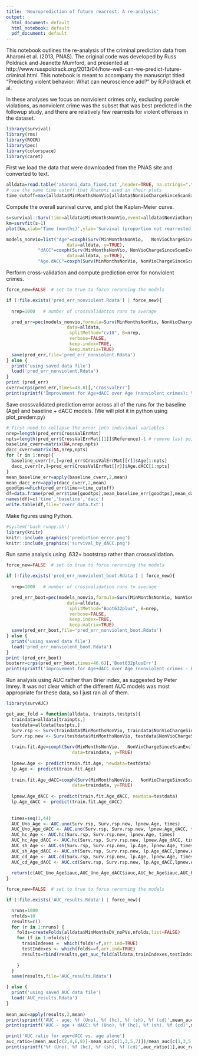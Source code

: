```yaml
---
title: 'Neuroprediction of future rearrest: A re-analysis'
output:
  html_document: default
  html_notebook: default
  pdf_document: default
---
```


This notebook outlines the re-analysis of the criminal prediction data from Aharoni et al. (2013, PNAS).  The original code was developed by Russ Poldrack and Jeanette Mumford, and presented at http://www.russpoldrack.org/2013/04/how-well-can-we-predict-future-criminal.html.  This notebook is meant to accompany the manuscript titled "Predicting violent behavior: What can neuroscience add?" by R.Poldrack et al.

In these analyses we focus on nonviolent crimes only, excluding parole violations, as nonviolent crime was the subset that was best predicted in the followup study, and there are relatively few rearrests for violent offenses in the dataset.


```r
library(survival)
library(rms)
library(ROCR)
library(pec)
library(colorspace)
library(caret)

```

First we load the data that were downloaded from the PNAS site and converted to text.
```r
alldata=read.table('aharoni_data_fixed.txt',header=TRUE, na.strings=".")
# use the same time cutoff that Aharoni used in their plots
time_cutoff=max(alldata$MinMonthsNonVio[alldata$NonVioChargeSinceScanExclPVs==1])
```

Compute the overall survival curve, and plot the Kaplan-Meier curve.

```r
s=survival::Surv(time=alldata$MinMonthsNonVio,event=alldata$NonVioChargeSinceScanExclPVs,type='right')
km=survfit(s~1)
plot(km,xlab='Time (months)',ylab='Survival (proportion not rearrested)')

```

```r

models_nonvio=list("Age"=coxph(Surv(MinMonthsNonVio,   NonVioChargeSinceScanExclPVs)~releaseAge_centered, 
                       data=alldata, y=TRUE), 
            "dACC"=coxph(Surv(MinMonthsNonVio, NonVioChargeSinceScanExclPVs)~dACC_centered, 
                       data=alldata, y=TRUE), 
         	"Age.dACC"=coxph(Surv(MinMonthsNonVio, NonVioChargeSinceScanExclPVs)~releaseAge_centered+ dACC_centered, data=alldata, y=TRUE))

```


Perform cross-validation and compute prediction error for nonviolent crimes.

```r
force_new=FALSE  # set to true to force rerunning the models

if (!file.exists('pred_err_nonviolent.Rdata') | force_new){
  
  nrep=1000   # number of crossvalidation runs to average

  pred_err=pec(models_nonvio,formula=Surv(MinMonthsNonVio, NonVioChargeSinceScanExclPVs)~1,
                       data=alldata,
                        splitMethod="cv10", B=nrep,
                       	verbose=FALSE,
                       	keep.index=TRUE,
                       	keep.matrix=TRUE)
  save(pred_err,file='pred_err_nonviolent.Rdata')
} else {
  print('using saved data file')
  load('pred_err_nonviolent.Rdata')
}
print (pred_err)
cverr=crps(pred_err,times=48.8)[,'crossvalErr']
print(sprintf('Improvement for Age+dACC over Age (nonviolent crimes): %0.3f',(cverr['Age']-cverr['Age.dACC'])/cverr['Age']))

```


Save crossvalidated prediction error across all of the runs for the baseline (Age) and baseline + dACC models.  (We will plot it in python using plot_prederr.py)

```r

# first need to collapse the error into individual variables
nrep=length(pred_err$CrossValErrMat)
npts=length(pred_err$CrossValErrMat[[1]]$Reference)-1 # remove last point
baseline_cverr=matrix(NA,nrep,npts)
dacc_cverr=matrix(NA,nrep,npts)
for (r in 1:nrep){
  baseline_cverr[r,]=pred_err$CrossValErrMat[[r]]$Age[1:npts]
  dacc_cverr[r,]=pred_err$CrossValErrMat[[r]]$Age.dACC[1:npts]
}
mean_baseline_err=apply(baseline_cverr,2,mean)
mean_dacc_err=apply(dacc_cverr,2,mean)
goodtps=which(pred_err$time<=time_cutoff)
df=data.frame(pred_err$time[goodtps],mean_baseline_err[goodtps],mean_dacc_err[goodtps])
names(df)=c('time','baseline','dacc')
write.table(df,file='cverr_data.txt')
```

Make figures using Python.

```r

#system('bash runpy.sh')
library(knitr)
knitr::include_graphics('prediction_error.png')
knitr::include_graphics('survival_by_dACC.png')

```
Run same analysis using .632+ bootstrap rather than crossvalidation.

```r
force_new=FALSE  # set to true to force rerunning the models

if (!file.exists('pred_err_nonviolent_boot.Rdata') | force_new){
  
  nrep=1000   # number of crossvalidation runs to average

  pred_err_boot=pec(models_nonvio,formula=Surv(MinMonthsNonVio, NonVioChargeSinceScanExclPVs)~1,
                       data=alldata,
                        splitMethod="Boot632plus", B=nrep,
                       	verbose=FALSE,
                       	keep.index=TRUE,
                       	keep.matrix=TRUE)
  save(pred_err_boot,file='pred_err_nonviolent_boot.Rdata')
} else {
  print('using saved data file')
  load('pred_err_nonviolent_boot.Rdata')
}
print (pred_err_boot)
booterr=crps(pred_err_boot,times=46.6)[,'Boot632plusErr']
print(sprintf('Improvement for Age+dACC over Age (nonviolent crimes - boot632+): %0.3f',(booterr['Age']-booterr['Age.dACC'])/booterr['Age']))

```

Run analysis using AUC rather than Brier index, as suggested by Peter Imrey.  It was not clear which of the different AUC models was most appropriate for these data, so I just ran all of them.


```r
library(survAUC)

get_auc_fold = function(alldata, trainpts,testpts){
  traindata=alldata[trainpts,]
  testdata=alldata[testpts,]
  Surv.rsp <- Surv(traindata$MinMonthsNonVio, traindata$NonVioChargeSinceScanExclPVs)
  Surv.rsp.new <- Surv(testdata$MinMonthsNonVio, testdata$NonVioChargeSinceScanExclPVs)
  
  train.fit.Age=coxph(Surv(MinMonthsNonVio,   NonVioChargeSinceScanExclPVs)~releaseAge_centered, 
                         data=traindata, y=TRUE)
  
  lpnew.Age <- predict(train.fit.Age, newdata=testdata)
  lp.Age <- predict(train.fit.Age)
  
  train.fit.Age_dACC=coxph(Surv(MinMonthsNonVio,   NonVioChargeSinceScanExclPVs)~releaseAge_centered + dACC_centered, 
                         data=traindata, y=TRUE)
  
  lpnew.Age_dACC <- predict(train.fit.Age_dACC, newdata=testdata)
  lp.Age_dACC <- predict(train.fit.Age_dACC)
  
  
  times=seq(1,44)
  AUC_Uno_Age <- AUC.uno(Surv.rsp, Surv.rsp.new, lpnew.Age, times)
  AUC_Uno_Age_dACC <- AUC.uno(Surv.rsp, Surv.rsp.new, lpnew.Age_dACC, times)
  AUC_hc_Age <- AUC.hc(Surv.rsp, Surv.rsp.new, lpnew.Age, times)
  AUC_hc_Age_dACC <- AUC.hc(Surv.rsp, Surv.rsp.new, lpnew.Age_dACC, times)
  AUC_sh_Age <- AUC.sh(Surv.rsp, Surv.rsp.new, lp.Age, lpnew.Age, times)
  AUC_sh_Age_dACC <- AUC.sh(Surv.rsp, Surv.rsp.new, lp.Age_dACC,lpnew.Age_dACC, times)
  AUC_cd_Age <- AUC.cd(Surv.rsp, Surv.rsp.new, lp.Age, lpnew.Age, times)
  AUC_cd_Age_dACC <- AUC.cd(Surv.rsp, Surv.rsp.new, lp.Age_dACC,lpnew.Age_dACC, times)
  
  return(c(AUC_Uno_Age$iauc,AUC_Uno_Age_dACC$iauc,AUC_hc_Age$iauc,AUC_hc_Age_dACC$iauc,AUC_sh_Age$iauc,AUC_sh_Age_dACC$iauc,AUC_cd_Age$iauc,AUC_cd_Age_dACC$iauc))
}

force_new=FALSE  # set to true to force rerunning the models

if (!file.exists('AUC_results.Rdata') | force_new){

  nruns=1000
  nfolds=10
  results=c()
  for (r in 1:nruns) {
    folds=createFolds(alldata$MinMonthsDV_noPVs,nfolds,list=FALSE)
    for (f in 1:nfolds){
      trainIndexes =  which(folds!=f,arr.ind=TRUE)
      testIndexes <- which(folds==f,arr.ind=TRUE)
      results=rbind(results,get_auc_fold(alldata,trainIndexes,testIndexes))
  
    }
  }
  save(results,file='AUC_results.Rdata')

} else {
  print('using saved AUC data file')
  load('AUC_results.Rdata')
}
 
mean_auc=apply(results,2,mean)
print(sprintf('AUC - age: %f (Uno), %f (hc), %f (sh), %f (cd)',mean_auc[1],mean_auc[3],mean_auc[5],mean_auc[7]))
print(sprintf('AUC - age + dACC: %f (Uno), %f (hc), %f (sh), %f (cd)',mean_auc[2],mean_auc[4],mean_auc[6],mean_auc[8]))

print('AUC ratio for age+dACC vs. age alone')
auc_ratio=(mean_auc[c(2,4,6,8)]-mean_auc[c(1,3,5,7)])/mean_auc[c(1,3,5,7)]
print(sprintf('%f (Uno), %f (hc), %f (sh), %f (cd)',auc_ratio[1],auc_ratio[2],auc_ratio[3],auc_ratio[4]))
```
